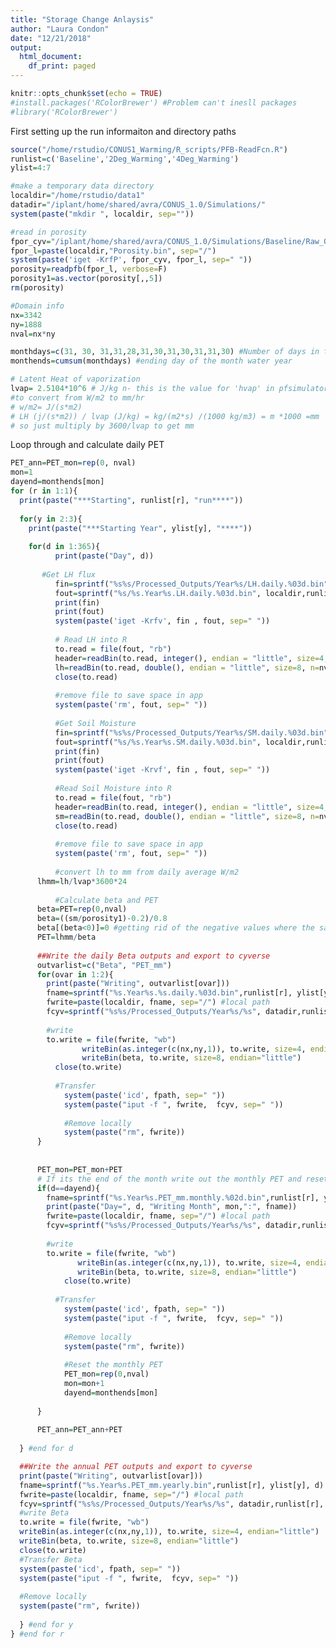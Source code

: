 ```yaml
---
title: "Storage Change Anlaysis"
author: "Laura Condon"
date: "12/21/2018"
output:
  html_document:
    df_print: paged
---
```


```r
knitr::opts_chunk$set(echo = TRUE)
#install.packages('RColorBrewer') #Problem can't inesll packages
#library('RColorBrewer')
```

First setting up the run informaiton and directory paths
```r
source("/home/rstudio/CONUS1_Warming/R_scripts/PFB-ReadFcn.R")
runlist=c('Baseline','2Deg_Warming','4Deg_Warming')
ylist=4:7

#make a temporary data directory
localdir="/home/rstudio/data1"
datadir="/iplant/home/shared/avra/CONUS_1.0/Simulations/"
system(paste("mkdir ", localdir, sep=""))

#read in porosity
fpor_cyv="/iplant/home/shared/avra/CONUS_1.0/Simulations/Baseline/Raw_Outputs/CONUS.5layer.pfclm.PumpHS.run4.out.porosity.pfb"
fpor_l=paste(localdir,"Porosity.bin", sep="/")
system(paste('iget -KrfP', fpor_cyv, fpor_l, sep=" "))
porosity=readpfb(fpor_l, verbose=F)
porosity1=as.vector(porosity[,,5])
rm(porosity)

#Domain info 
nx=3342
ny=1888
nval=nx*ny

monthdays=c(31, 30, 31,31,28,31,30,31,30,31,31,30) #Number of days in the month for water year (i.e. starting in October)
monthends=cumsum(monthdays) #ending day of the month water year

# Latent Heat of vaporization 
lvap= 2.5104*10^6 # J/kg n- this is the value for 'hvap' in pfsimulator/clm/clm_varcon.F90 
#to convert from W/m2 to mm/hr
# w/m2= J/(s*m2) 
# LH (j/(s*m2)) / lvap (J/kg) = kg/(m2*s) /(1000 kg/m3) = m *1000 =mm
# so just multiply by 3600/lvap to get mm   
```

Loop through and calculate daily PET
```r
PET_ann=PET_mon=rep(0, nval)
mon=1
dayend=monthends[mon]
for (r in 1:1){
  print(paste("***Starting", runlist[r], "run****"))
  
  for(y in 2:3){
    print(paste("***Starting Year", ylist[y], "****"))
    
    for(d in 1:365){
		  print(paste("Day", d))
  
       #Get LH flux
		  fin=sprintf("%s%s/Processed_Outputs/Year%s/LH.daily.%03d.bin", datadir,runlist[r], ylist[y], d)
		  fout=sprintf("%s/%s.Year%s.LH.daily.%03d.bin", localdir,runlist[r], ylist[y],d)
		  print(fin)
		  print(fout)
		  system(paste('iget -Krfv', fin , fout, sep=" "))
		
		  # Read LH into R
		  to.read = file(fout, "rb")
		  header=readBin(to.read, integer(), endian = "little", size=4, n=3)
		  lh=readBin(to.read, double(), endian = "little", size=8, n=nval)
		  close(to.read)
		
		  #remove file to save space in app
		  system(paste('rm', fout, sep=" "))
		
		  #Get Soil Moisture
		  fin=sprintf("%s%s/Processed_Outputs/Year%s/SM.daily.%03d.bin", datadir,runlist[r], ylist[y], d)
		  fout=sprintf("%s/%s.Year%s.SM.daily.%03d.bin", localdir,runlist[r], ylist[y],d)
		  print(fin)
		  print(fout)
		  system(paste('iget -Krvf', fin , fout, sep=" "))
		
		  #Read Soil Moisture into R
		  to.read = file(fout, "rb")
		  header=readBin(to.read, integer(), endian = "little", size=4, n=3)
		  sm=readBin(to.read, double(), endian = "little", size=8, n=nval)
		  close(to.read)
		
		  #remove file to save space in app
		  system(paste('rm', fout, sep=" "))
	  
		  #convert lh to mm from daily average W/m2
      lhmm=lh/lvap*3600*24 
		
		  #Calculate beta and PET
      beta=PET=rep(0,nval)
      beta=((sm/porosity1)-0.2)/0.8
      beta[(beta<0)]=0 #getting rid of the negative values where the saturation is less than sres
      PET=lhmm/beta
    
      ##Write the daily Beta outputs and export to cyverse
      outvarlist=c("Beta", "PET_mm")
      for(ovar in 1:2){
        print(paste("Writing", outvarlist[ovar]))
        fname=sprintf("%s.Year%s.%s.daily.%03d.bin",runlist[r], ylist[y],outvarlist[ovar],d)
        fwrite=paste(localdir, fname, sep="/") #local path
        fcyv=sprintf("%s%s/Processed_Outputs/Year%s/%s", datadir,runlist[r], ylist[y],fname) #cyverse path
      
        #write 
        to.write = file(fwrite, "wb")
			    writeBin(as.integer(c(nx,ny,1)), to.write, size=4, endian="little")
			    writeBin(beta, to.write, size=8, endian="little")
	  	  close(to.write)
		  
	  	  #Transfer 
		    system(paste('icd', fpath, sep=" "))
		    system(paste("iput -f ", fwrite,  fcyv, sep=" "))
		  
		    #Remove locally
		    system(paste("rm", fwrite))
      }
    
    
      PET_mon=PET_mon+PET
      # If its the end of the month write out the monthly PET and reset
      if(d==dayend){
        fname=sprintf("%s.Year%s.PET_mm.monthly.%02d.bin",runlist[r], ylist[y],mon)
        print(paste("Day=", d, "Writing Month", mon,":", fname))
        fwrite=paste(localdir, fname, sep="/") #local path
        fcyv=sprintf("%s%s/Processed_Outputs/Year%s/%s", datadir,runlist[r], ylist[y],fname) #cyverse path
      
        #write 
        to.write = file(fwrite, "wb")
			   writeBin(as.integer(c(nx,ny,1)), to.write, size=4, endian="little")
			   writeBin(beta, to.write, size=8, endian="little")
	    	close(to.write)
		  
	  	  #Transfer 
		    system(paste('icd', fpath, sep=" "))
		    system(paste("iput -f ", fwrite,  fcyv, sep=" "))
		  
		    #Remove locally
		    system(paste("rm", fwrite))
		  
		    #Reset the monthly PET
		    PET_mon=rep(0,nval)
		    mon=mon+1
		    dayend=monthends[mon]
      
      }
    
      PET_ann=PET_ann+PET
  
  } #end for d

  ##Write the annual PET outputs and export to cyverse
  print(paste("Writing", outvarlist[ovar]))
  fname=sprintf("%s.Year%s.PET_mm.yearly.bin",runlist[r], ylist[y], d)
  fwrite=paste(localdir, fname, sep="/") #local path
  fcyv=sprintf("%s%s/Processed_Outputs/Year%s/%s", datadir,runlist[r], ylist[y],fname) #cyverse path
  #write Beta
  to.write = file(fwrite, "wb")
  writeBin(as.integer(c(nx,ny,1)), to.write, size=4, endian="little")
  writeBin(beta, to.write, size=8, endian="little")
  close(to.write)
  #Transfer Beta
  system(paste('icd', fpath, sep=" "))
  system(paste("iput -f ", fwrite,  fcyv, sep=" "))
  
  #Remove locally
  system(paste("rm", fwrite))
  
  } #end for y
} #end for r

```
